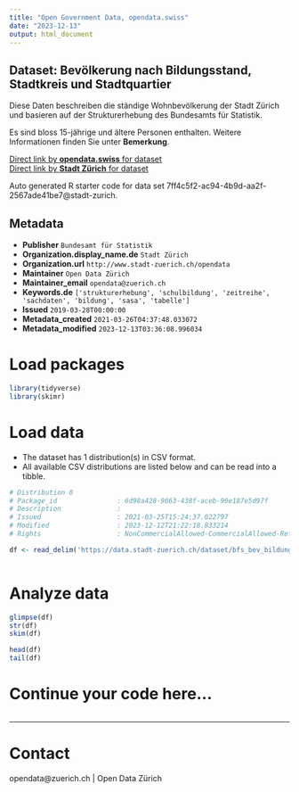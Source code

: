 ```yaml
---
title: "Open Government Data, opendata.swiss"
date: "2023-12-13"
output: html_document
---
```


## Dataset: Bevölkerung nach Bildungsstand, Stadtkreis und Stadtquartier

Diese Daten beschreiben die ständige Wohnbevölkerung der Stadt Zürich und basieren auf der Strukturerhebung des Bundesamts für Statistik.

Es sind bloss 15-jährige und ältere Personen enthalten. Weitere Informationen finden Sie unter **Bemerkung**.

[Direct link by **opendata.swiss** for dataset](https://opendata.swiss/de/dataset/bevolkerung-nach-bildungsstand-stadtkreis-und-stadtquartier2)<br>
[Direct link by **Stadt Zürich** for dataset](https://data.stadt-zuerich.ch/dataset/bfs_bev_bildungsstand_statquartier_od1012)

Auto generated R starter code for data set 7ff4c5f2-ac94-4b9d-aa2f-2567ade41be7@stadt-zurich.

## Metadata

- **Publisher** `Bundesamt für Statistik`
- **Organization.display_name.de** `Stadt Zürich`
- **Organization.url** `http://www.stadt-zuerich.ch/opendata`
- **Maintainer** `Open Data Zürich`
- **Maintainer_email** `opendata@zuerich.ch`
- **Keywords.de** `['strukturerhebung', 'schulbildung', 'zeitreihe', 'sachdaten', 'bildung', 'sasa', 'tabelle']`
- **Issued** `2019-03-28T00:00:00`
- **Metadata_created** `2021-03-26T04:37:48.033072`
- **Metadata_modified** `2023-12-13T03:36:08.996034`


# Load packages

```r

library(tidyverse)
library(skimr)

```

# Load data

-   The dataset has 1 distribution(s) in CSV format.
-   All available CSV distributions are listed below and can be read into a tibble.

```r

# Distribution 0
# Package_id               : 6d98a428-9663-438f-aceb-90e187e5d97f
# Description              : 
# Issued                   : 2021-03-25T15:24:37.022797
# Modified                 : 2023-12-12T21:22:18.833214
# Rights                   : NonCommercialAllowed-CommercialAllowed-ReferenceNotRequired

df <- read_delim('https://data.stadt-zuerich.ch/dataset/bfs_bev_bildungsstand_statquartier_od1012/download/BIL101OD1012.csv')



```

# Analyze data

```r

glimpse(df)
str(df)
skim(df)

head(df)
tail(df)

```

# Continue your code here...

```r

```

------------------------------------------------------------------------

# Contact

opendata@zuerich.ch | Open Data Zürich
